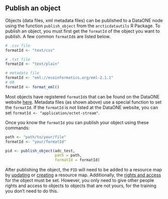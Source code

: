 ## Publish an object

Objects (data files, xml metadata files) can be published to a DataONE node using the function `publish_object` from the `arcticdatautils` R Package. 
To publish an object, you must first get the `formatId` of the object you want to publish. A few common `formatId`s are listed below.

```r
# .csv file
formatId <- "text/csv"

# .txt file
formatId <- "text/plain"

# metadata file
formatId <- "eml://ecoinformatics.org/eml-2.1.1"
# OR
formatId <- format_eml()
```

Most objects have registered `formatId`s that can be found on the DataONE website [here](https://cn.dataone.org/cn/v2/formats). Metadata files (as shown above) use a special function to set the `formatId`. If the `formatId` is not listed at the DataONE website, you can set `formatId <- "application/octet-stream"`.

Once you know the `formatId` you can publish your object using these commands:

```r
path <- "path/to/your/file"
formatId <- "your/formatId"

pid <- publish_object(adc_test,
                      path = path,
                      formatId = formatId)
```

After publishing the object, the `PID` will need to be added to a resource map by [updating](#update-a-package) or [creating](#create-a-resource-map) a resource map. Additionally, the [rights and access](#set-rights-and-access) for the object must be set. However, you only need to give other people rights and access to objects to objects that are not yours, for the training you don't need to do this.   

